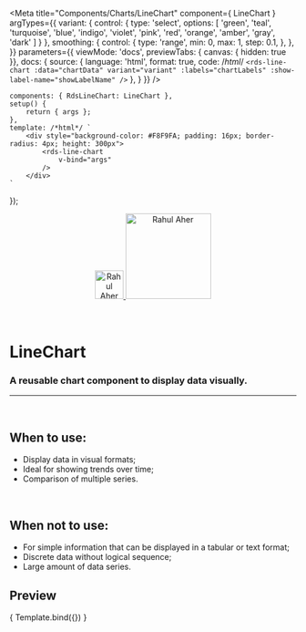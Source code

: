 
<Meta
	title="Components/Charts/LineChart"
	component={ LineChart }
	argTypes={{
		variant: {
			control: {
				type: 'select',
				options: [
				'green',
				'teal',
				'turquoise',
				'blue',
				'indigo',
				'violet',
				'pink',
				'red',
				'orange',
				'amber',
				'gray',
				'dark'
				]
			}
		},
		smoothing: {
			control: {
				type: 'range',
				min: 0,
				max: 1,
				step: 0.1,
			},
		},
	}}
	parameters={{
		viewMode: 'docs',
		previewTabs: { canvas: { hidden: true }},
		docs: {
			source: {
				language: 'html',
				format: true,
				code: /*html*/
`<rds-line-chart
	:data="chartData"
	variant="variant"
	:labels="chartLabels"
	:show-label-name="showLabelName"
/>`
			},
		}
	}}
/>

	components: { RdsLineChart: LineChart },
	setup() {
		return { args };
	},
	template: /*html*/ `
		<div style="background-color: #F8F9FA; padding: 16px; border-radius: 4px; height: 300px">
			<rds-line-chart
				v-bind="args"
			/>
		</div>
	`
});

<div align="center" style={{display: 'flex'}}>
    <a href="https://rahulaher.netlify.app">
        <img src="https://rahulaher.netlify.app/img/logo/glyph-black-colored.svg" alt="Rahul Aher logo" width="50" />
        <img src="https://rahulaher.netlify.app/img/logo/word-black-colored.svg" alt="Rahul Aher" width="150" />
    </a>
    </a>
    </a>
</div>

<br />
<br />

# LineChart

### A reusable chart component to display data visually.
---
<br />

## When to use:
- Display data in visual formats;
- Ideal for showing trends over time;
- Comparison of multiple series.

<br />

## When not to use:
- For simple information that can be displayed in a tabular or text format;
- Discrete data without logical sequence;
- Large amount of data series.

## Preview

<Canvas>
	<Story
		name="LineChart"
		args={{
			labels: ['2024-03-01','2024-03-02','2024-03-03', '2024-03-04', '2024-03-05',
				'2024-03-06','2024-03-07','2024-03-08', '2024-03-09', '2024-03-10',
				'2024-03-11','2024-03-12','2024-03-13', '2024-03-14', '2024-03-15',
				'2024-03-16','2024-03-17','2024-03-18', '2024-03-19', '2024-03-20',
				'2024-03-21','2024-03-22','2024-03-23', '2024-03-24', '2024-03-25',
				'2024-03-26','2024-03-27','2024-03-28', '2024-03-29', '2024-03-30',],
			variant: 'green',
			fill: false,
			isDashed: false,
			borderDash: [5,5],
			smoothing: 0.3,
			showLabelName: true,
			scales: {
				x: {
					grid: {
						display: false
					},
				}
			},
			xAxisRange: [0, 100],
			yAxisRange: [0, 100],
			data: [
				{
					name: 'Echocardiogram',
					datasets: [
						{
							label: 'Accomplished',
							data: [
								0, 80, 70, 10, 12,
								250, 50, 100, 60, 55,
								110, 10, 0, 50, 30,
								250, 50, 100, 60, 55,
								2, 32, 69, 34, 23,
								24, 35, 96, 165, 132,
							],
						},
					]
				},
				{
					name: 'X-Ray',
					datasets: [
						{
							label: 'Accomplished',
							data: [
								110, 10, 0, 50, 30,
								2, 32, 69, 34, 23,
								24, 35, 96, 165, 132,
								2, 32, 69, 34, 23,
								110, 10, 0, 50, 30,
								250, 50, 100, 60, 55,
							],
						},
					]
				},
				{
					name: 'Tomography',
					datasets: [
						{
							label: 'Accomplished',
							data: [
								150, 80, 70, 10, 12,
								250, 50, 100, 60, 55,
								2, 32, 69, 34, 23,
								110, 10, 0, 50, 30,
								250, 50, 100, 60, 55,
								24, 35, 96, 165, 295,
							],
						},
					]
				}
			],
	}}
>
	{ Template.bind({}) }
  </Story>
</Canvas>

<ArgsTable story="LineChart" />

